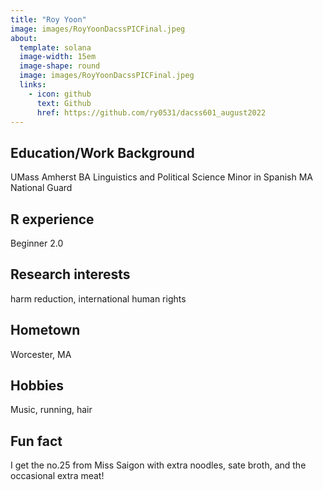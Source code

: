 ```yaml
---
title: "Roy Yoon"
image: images/RoyYoonDacssPICFinal.jpeg
about:
  template: solana
  image-width: 15em
  image-shape: round
  image: images/RoyYoonDacssPICFinal.jpeg
  links:
    - icon: github
      text: Github
      href: https://github.com/ry0531/dacss601_august2022
---
```


## Education/Work Background
UMass Amherst 
BA Linguistics and Political Science
Minor in Spanish
MA National Guard

## R experience
Beginner 2.0

## Research interests
harm reduction, international human rights

## Hometown
Worcester, MA

## Hobbies
Music, running, hair 

## Fun fact
I get the no.25 from Miss Saigon with extra noodles, sate broth, and the occasional extra meat!
